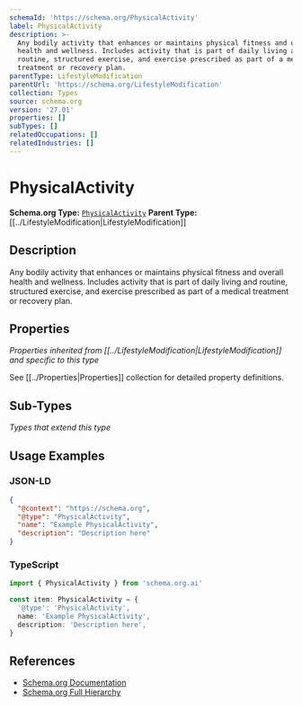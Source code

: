 ```yaml
---
schemaId: 'https://schema.org/PhysicalActivity'
label: PhysicalActivity
description: >-
  Any bodily activity that enhances or maintains physical fitness and overall
  health and wellness. Includes activity that is part of daily living and
  routine, structured exercise, and exercise prescribed as part of a medical
  treatment or recovery plan.
parentType: LifestyleModification
parentUrl: 'https://schema.org/LifestyleModification'
collection: Types
source: schema.org
version: '27.01'
properties: []
subTypes: []
relatedOccupations: []
relatedIndustries: []
---
```

# PhysicalActivity

**Schema.org Type:** [`PhysicalActivity`](https://schema.org/PhysicalActivity)
**Parent Type:** [[../LifestyleModification|LifestyleModification]]

## Description

Any bodily activity that enhances or maintains physical fitness and overall health and wellness. Includes activity that is part of daily living and routine, structured exercise, and exercise prescribed as part of a medical treatment or recovery plan.

## Properties

*Properties inherited from [[../LifestyleModification|LifestyleModification]] and specific to this type*

See [[../Properties|Properties]] collection for detailed property definitions.

## Sub-Types

*Types that extend this type*

## Usage Examples

### JSON-LD

```json
{
  "@context": "https://schema.org",
  "@type": "PhysicalActivity",
  "name": "Example PhysicalActivity",
  "description": "Description here"
}
```

### TypeScript

```typescript
import { PhysicalActivity } from 'schema.org.ai'

const item: PhysicalActivity = {
  '@type': 'PhysicalActivity',
  name: 'Example PhysicalActivity',
  description: 'Description here',
}
```

## References

- [Schema.org Documentation](https://schema.org/PhysicalActivity)
- [Schema.org Full Hierarchy](https://schema.org/docs/full.html)
